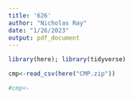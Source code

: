 ```yaml
---
title: '626'
author: "Nicholas Ray"
date: "1/26/2023"
output: pdf_document
---
```

```r
library(here); library(tidyverse)
```
```r
cmp<-read_csv(here("CMP.zip"))
```
```r
#cmp<-
```